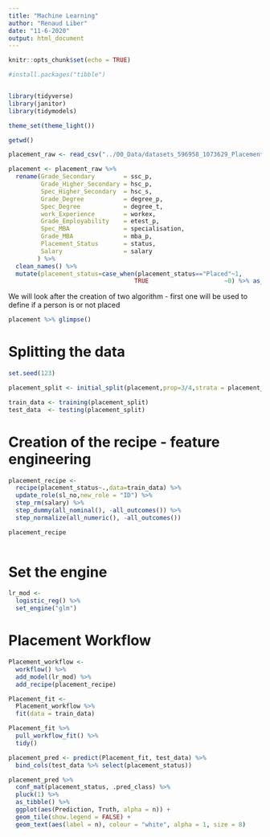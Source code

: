 ```yaml
---
title: "Machine Learning"
author: "Renaud Liber"
date: "11-6-2020"
output: html_document
---
```


```r
knitr::opts_chunk$set(echo = TRUE)
```


```r


#install.packages("tibble")


library(tidyverse)
library(janitor)
library(tidymodels)

theme_set(theme_light())

getwd()

```


```r
placement_raw <- read_csv("../00_Data/datasets_596958_1073629_Placement_Data_Full_Class.csv")
```

```r

placement <- placement_raw %>% 
  rename(Grade_Secondary        = ssc_p,
         Grade_Higher_Secondary = hsc_p,
         Spec_Higher_Secondary  = hsc_s,
         Grade_Degree           = degree_p,
         Spec_Degree            = degree_t,
         work_Experience        = workex,
         Grade_Employability    = etest_p,
         Spec_MBA               = specialisation,
         Grade_MBA              = mba_p,
         Placement_Status       = status,
         Salary                 = salary
        ) %>% 
  clean_names() %>% 
  mutate(placement_status=case_when(placement_status=="Placed"~1,
                                   TRUE                     ~0) %>% as_factor())

```


We will look after the creation of two algorithm - first one will be used to define if a person is or not placed



```r
placement %>% glimpse()

```

# Splitting the data

```r
set.seed(123)

placement_split <- initial_split(placement,prop=3/4,strata = placement_status)

train_data <- training(placement_split)
test_data  <- testing(placement_split)


```


# Creation of the recipe - feature engineering

```r

placement_recipe <- 
  recipe(placement_status~.,data=train_data) %>% 
  update_role(sl_no,new_role = "ID") %>% 
  step_rm(salary) %>%
  step_dummy(all_nominal(), -all_outcomes()) %>% 
  step_normalize(all_numeric(), -all_outcomes())

placement_recipe
  

```

# Set the engine

```r

lr_mod <- 
  logistic_reg() %>% 
  set_engine("glm")

```


# Placement Workflow

```r
Placement_workflow <- 
  workflow() %>% 
  add_model(lr_mod) %>% 
  add_recipe(placement_recipe)
```

```r
Placement_fit <- 
  Placement_workflow %>% 
  fit(data = train_data)
```


```r
Placement_fit %>% 
  pull_workflow_fit() %>% 
  tidy()
```


```r
placement_pred <- predict(Placement_fit, test_data) %>% 
  bind_cols(test_data %>% select(placement_status))
```

```r
placement_pred %>%
  conf_mat(placement_status, .pred_class) %>%
  pluck(1) %>%
  as_tibble() %>%
  ggplot(aes(Prediction, Truth, alpha = n)) +
  geom_tile(show.legend = FALSE) +
  geom_text(aes(label = n), colour = "white", alpha = 1, size = 8)

```

